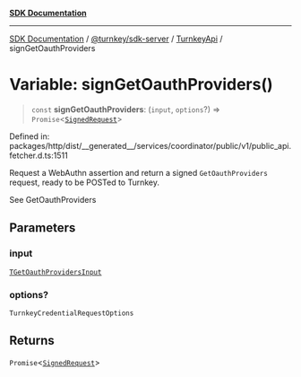 [**SDK Documentation**](../../../../../README.mdx)

***

[SDK Documentation](../../../../../packages.mdx) / [@turnkey/sdk-server](../../../README.mdx) / [TurnkeyApi](../README.mdx) / signGetOauthProviders

# Variable: signGetOauthProviders()

> `const` **signGetOauthProviders**: (`input`, `options`?) => `Promise`\<[`SignedRequest`](../../../../http/type-aliases/SignedRequest.mdx)\>

Defined in: packages/http/dist/\_\_generated\_\_/services/coordinator/public/v1/public\_api.fetcher.d.ts:1511

Request a WebAuthn assertion and return a signed `GetOauthProviders` request, ready to be POSTed to Turnkey.

See GetOauthProviders

## Parameters

### input

[`TGetOauthProvidersInput`](../type-aliases/TGetOauthProvidersInput.mdx)

### options?

`TurnkeyCredentialRequestOptions`

## Returns

`Promise`\<[`SignedRequest`](../../../../http/type-aliases/SignedRequest.mdx)\>
